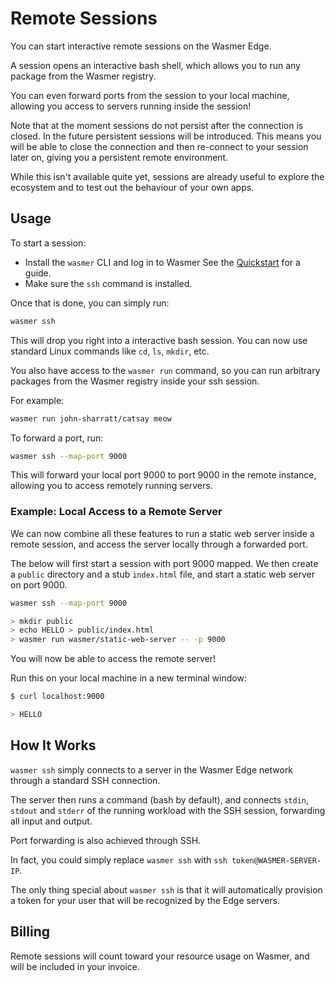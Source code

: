 # Remote Sessions

You can start interactive remote sessions on the Wasmer Edge.

A session opens an interactive bash shell, which allows you to run any package
from the Wasmer registry.

You can even forward ports from the session to your local machine, allowing you
access to servers running inside the session!

Note that at the moment sessions do not persist after the connection is closed.
In the future persistent sessions will be introduced.
This means you will be able to close the connection and then re-connect to your
session later on, giving you a persistent remote environment.

While this isn't available quite yet, sessions are already useful to explore the
ecosystem and to test out the behaviour of your own apps.

## Usage

To start a session:

- Install the `wasmer` CLI and log in to Wasmer
  See the [Quickstart](../quickstart/http-server.mdx) for a guide.
- Make sure the `ssh` command is installed.

Once that is done, you can simply run:

```bash copy
wasmer ssh
```

This will drop you right into a interactive bash session.
You can now use standard Linux commands like `cd`, `ls`, `mkdir`, etc.

You also have access to the `wasmer run` command, so you can run arbitrary
packages from the Wasmer registry inside your ssh session.

For example:

```bash copy
wasmer run john-sharratt/catsay meow
```

To forward a port, run:

```bash copy
wasmer ssh --map-port 9000
```

This will forward your local port 9000 to port 9000 in the remote instance,
allowing you to access remotely running servers.

### Example: Local Access to a Remote Server

We can now combine all these features to run a static web server inside a remote
session, and access the server locally through a forwarded port.

The below will first start a session with port 9000 mapped.
We then create a `public` directory and a stub `index.html` file, and start a
static web server on port 9000.

```bash copy
wasmer ssh --map-port 9000

> mkdir public
> echo HELLO > public/index.html
> wasmer run wasmer/static-web-server -- -p 9000
```

You will now be able to access the remote server!

Run this on your local machine in a new terminal window:

```bash
$ curl localhost:9000

> HELLO
```

## How It Works

`wasmer ssh` simply connects to a server in the Wasmer Edge network through a
standard SSH connection.

The server then runs a command (bash by default), and connects `stdin`, `stdout`
and `stderr` of the running workload with the SSH session, forwarding all input
and output.

Port forwarding is also achieved through SSH.

In fact, you could simply replace `wasmer ssh` with `ssh token@WASMER-SERVER-IP`.

The only thing special about `wasmer ssh` is that it will automatically provision
a token for your user that will be recognized by the Edge servers.

## Billing

Remote sessions will count toward your resource usage on Wasmer, and will be
included in your invoice.
